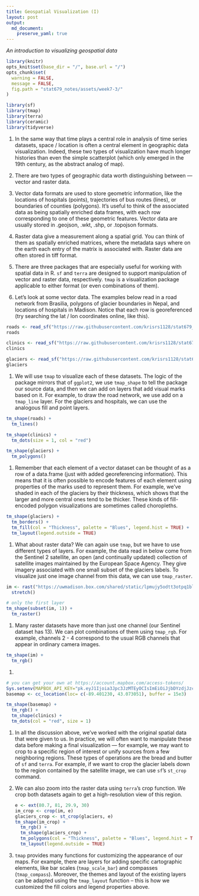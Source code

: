 ```yaml
---
title: Geospatial Visualization (I)
layout: post
output: 
  md_document:
    preserve_yaml: true
---
```


_An introduction to visualizing geospatial data_

```r
library(knitr)
opts_knit$set(base_dir = "/", base.url = "/")
opts_chunk$set(
  warning = FALSE, 
  message = FALSE,
  fig.path = "stat679_notes/assets/week7-3/"
)
```

```r
library(sf)
library(tmap)
library(terra)
library(ceramic)
library(tidyverse)
```


1. In the same way that time plays a central role in analysis of time series
datasets, space / location is often a central element in geographic data
visualization. Indeed, these two types of visualization have much longer
histories than even the simple scatterplot (which only emerged in the 19th
century, as the abstract analog of map).

1. There are two types of geographic data worth distinguishing between — vector
and raster data.

1. Vector data formats are used to store geometric information, like the
locations of hospitals (points), trajectories of bus routes (lines), or
boundaries of counties (polygons). It’s useful to think of the associated data
as being spatially enriched data frames, with each row corresponding to one of
these geometric features. Vector data are usually stored in .geojson, .wkt,
.shp, or .topojson formats.

1. Raster data give a measurement along a spatial grid. You can think of them as
spatially enriched matrices, where the metadata says where on the earth each
entry of the matrix is associated with. Raster data are often stored in tiff
format.

1. There are three packages that are especially useful for working with spatial
data in R. `sf` and `terra` are designed to support manipulation of vector and
raster data, respectively. `tmap` is a visualization package applicable to
either format (or even combinations of them).

1. Let’s look at some vector data. The examples below read in a road network
from Brasilia, polygons of glacier boundaries in Nepal, and locations of
hospitals in Madison. Notice that each row is georeferenced (try searching the
lat / lon coordinates online, like this).

```r
roads <- read_sf("https://raw.githubusercontent.com/krisrs1128/stat679_code/main/examples/week7/week7-3/brasilia_small.geojson")
roads

clinics <- read_sf("https://raw.githubusercontent.com/krisrs1128/stat679_code/main/examples/week7/week7-3/clinics.geojson")
clinics

glaciers <- read_sf("https://raw.githubusercontent.com/krisrs1128/stat679_code/main/examples/week7/week7-3/glaciers.geojson")
glaciers
```



1. We will use `tmap` to visualize each of these datasets. The logic of the
package mirrors that of `ggplot2`, we use `tmap_shape` to tell the package our
source data, and then we can add on layers that add visual marks based on it.
For example, to draw the road network, we use add on a `tmap_line` layer. For
the glaciers and hospitals, we can use the analogous fill and point layers.

```r
tm_shape(roads) +
  tm_lines()

tm_shape(clinics) +
  tm_dots(size = 1, col = "red")

tm_shape(glaciers) +
  tm_polygons()
```

1. Remember that each element of a vector dataset can be thought of as a row of
a data.frame (just with added georeferencing information). This means that it is
often possible to encode features of each element using properties of the marks
used to represent them. For example, we’ve shaded in each of the glaciers by
their thickness, which shows that the larger and more central ones tend to be
thicker. These kinds of fill-encoded polygon visualizations are sometimes called
choropleths.

```r
tm_shape(glaciers) +
  tm_borders() +
  tm_fill(col = "Thickness", palette = "Blues", legend.hist = TRUE) +
  tm_layout(legend.outside = TRUE)
```

1. What about raster data? We can again use `tmap`, but we have to use
different types of layers. For example, the data read in below come from the
Sentinel 2 satellite, an open (and continually updated) collection of satellite
images maintained by the European Space Agency. They give imagery associated
with one small subset of the glaciers labels. To visualize just one image
channel from this data, we can use `tmap_raster`.

```r
im <- rast("https://uwmadison.box.com/shared/static/lpmujy5odtt3otpq1bluiv16fkg0o4t2.tif") %>%
  stretch()

# only the first layer
tm_shape(subset(im, 1)) +
  tm_raster()
```

1. Many raster datasets have more than just one channel (our Sentinel dataset
has 13). We can plot combinations of them using `tmap_rgb`. For example,
channels 2 - 4 correspond to the usual RGB channels that appear in ordinary
camera images.

```r
tm_shape(im) +
  tm_rgb()
```


1. 

```r
# you can get your own at https://account.mapbox.com/access-tokens/
Sys.setenv(MAPBOX_API_KEY="pk.eyJ1Ijoia3Jpc3JzMTEyOCIsImEiOiJjbDYzdjJzczQya3JzM2Jtb2E0NWU1a3B3In0.Mk4-pmKi_klg3EKfTw-JbQ")
basemap <- cc_location(loc= c(-89.401230, 43.073051), buffer = 15e3)

tm_shape(basemap) +
  tm_rgb() +
  tm_shape(clinics) +
  tm_dots(col = "red", size = 1)
```

1. In all the discussion above, we’ve worked with the original spatial data
that were given to us. In practice, we will often want to manipulate these data
before making a final visualization — for example, we may want to crop to a
specific region of interest or unify sources from a few neighboring regions.
These types of operations are the bread and butter of `sf` and `terra`. For
example, if we want to crop the glacier labels down to the region contained by
the satellite image, we can use `sf`’s `st_crop` command.

1. We can also zoom into the raster data using `terra`’s crop function. We crop
both datasets again to get a high-resolution view of this region.
    
    ```r
    e <- ext(80.7, 81, 29.9, 30)
    im_crop <- crop(im, e)
    glaciers_crop <- st_crop(glaciers, e)
    tm_shape(im_crop) +
      tm_rgb() +
      tm_shape(glaciers_crop) +
      tm_polygons(col = "Thickness", palette = "Blues", legend.hist = TRUE, alpha = 0.5) +
      tm_layout(legend.outside = TRUE)
    ```
  
1. `tmap` provides many functions for customizing the appearance of our maps.
For example, there are layers for adding specific cartographic elements, like
bar scales (`tmap_scale_bar`) and compasses (`tmap_compass`). Moreover, the themes and
layout of the existing layers can be adapted using the `tmap_layout` function --
this is how we customized the fill colors and legend properties above.
